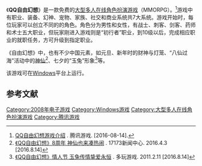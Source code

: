 {{NoteTA
| G1 = Games
}}
{{Infobox VG
| title = QQ自由幻想
| genre = [[大型多人在线角色扮演游戏|大型多人在线角色扮演]]
| developer =
| publisher = 腾讯游戏
| platforms = [[Microsoft_Windows|Microsoft Windows]]
| engine =
| released = {{vgrelease|CN|2008年4月3日<ref>[http://ffo.qq.com/act/a20080322edtion/ 自由幻想 幻想序章]. 腾讯游戏. 2008.3.22. [2016-8.14]</ref>}}
| onlinegame = 1
}}

《'''QQ自由幻想'''》是一款免费的[[大型多人在线角色扮演游戏|大型多人在线角色扮演游戏]]（MMORPG）。<ref>[http://ffo.qq.com/new/newerData/yxjs.htm QQ自由幻想游戏介绍] {{Wayback|url=http://ffo.qq.com/new/newerData/yxjs.htm |date=20170326204500 }}. 腾讯游戏. [2016-08-14].</ref>游戏中有职业、装备、幻神、宠物、家族、社交和商业系统共7大系统。游戏开始时，每位玩家可以创立不同的的角色。角色分为男性和女性，有战士、刺客、剑客、药师和术士五大职业，但玩家刚进入游戏则是“初行者”职业，到10级以后，完成相应职业的就职任务，方可升级到指定职业。

《自由幻想》中，也有不少中国元素，如元旦、新年时的财神与灯笼、“八仙过海”活动中的[[神仙|神仙]]<ref>[http://news.17173.com/content/2016-04-03/20160403085203925.shtml 《QQ自由幻想》8周年 神仙也来凑热闹] {{Wayback|url=http://news.17173.com/content/2016-04-03/20160403085203925.shtml |date=20160404194950 }}. 17173新闻中心. 2016.4.3 [2016.8.14]</ref>、七夕的“玉兔”形象<ref>[http://newgame.duowan.com/1102/161358304231.html 《QQ自由幻想》情人节 玉兔传情挚爱永恒] {{Wayback|url=http://newgame.duowan.com/1102/161358304231.html |date=20160923122744 }}. 多玩游戏. 2011.2.11 [2016.8.14]</ref>等。

该游戏可在[[Windows|Windows]]平台上运行。

== 参考文献 ==

{{reflist|30em}}

{{腾讯游戏}}

{{DEFAULTSORT:QQ Zi You Huan Xiang}}
[[Category:2008年电子游戏|Category:2008年电子游戏]]
[[Category:Windows游戏|Category:Windows游戏]]
[[Category:大型多人在线角色扮演游戏|Category:大型多人在线角色扮演游戏]]
[[Category:腾讯游戏|Category:腾讯游戏]]


{{mmorpg-videogame-stub}}